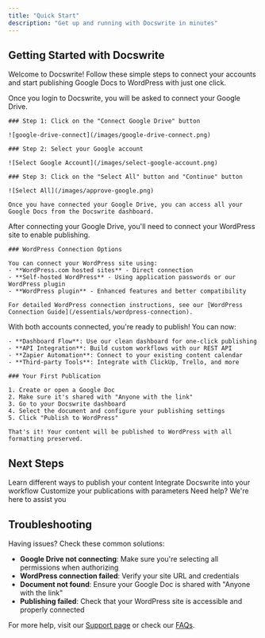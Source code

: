 ```yaml
---
title: "Quick Start"
description: "Get up and running with Docswrite in minutes"
---
```


## Getting Started with Docswrite

Welcome to Docswrite! Follow these simple steps to connect your accounts and start publishing Google Docs to WordPress with just one click.

<Steps>
  <Step title="Connect Google Drive Account">
    Once you login to Docswrite, you will be asked to connect your Google Drive.

    ### Step 1: Click on the "Connect Google Drive" button

    ![google-drive-connect](/images/google-drive-connect.png)

    ### Step 2: Select your Google account

    ![Select Google Account](/images/select-google-account.png)

    ### Step 3: Click on the "Select All" button and "Continue" button

    ![Select All](/images/approve-google.png)

    Once you have connected your Google Drive, you can access all your Google Docs from the Docswrite dashboard.

  </Step>

  <Step title="Connect WordPress Website">
    After connecting your Google Drive, you'll need to connect your WordPress site to enable publishing.

    ### WordPress Connection Options

    You can connect your WordPress site using:
    - **WordPress.com hosted sites** - Direct connection
    - **Self-hosted WordPress** - Using application passwords or our WordPress plugin
    - **WordPress plugin** - Enhanced features and better compatibility

    For detailed WordPress connection instructions, see our [WordPress Connection Guide](/essentials/wordpress-connection).

  </Step>

  <Step title="Start Publishing">
    With both accounts connected, you're ready to publish! You can now:

    - **Dashboard Flow**: Use our clean dashboard for one-click publishing
    - **API Integration**: Build custom workflows with our REST API
    - **Zapier Automation**: Connect to your existing content calendar
    - **Third-party Tools**: Integrate with ClickUp, Trello, and more

    ### Your First Publication

    1. Create or open a Google Doc
    2. Make sure it's shared with "Anyone with the link"
    3. Go to your Docswrite dashboard
    4. Select the document and configure your publishing settings
    5. Click "Publish to WordPress"

    That's it! Your content will be published to WordPress with all formatting preserved.

  </Step>
</Steps>

## Next Steps

<CardGroup cols={2}>
  <Card
    title="Publishing Guides"
    icon="book-open"
    href="/guides/dashboard-flow"
  >
    Learn different ways to publish your content
  </Card>
  <Card
    title="API Documentation"
    icon="code"
    href="/api-reference/introduction"
  >
    Integrate Docswrite into your workflow
  </Card>
  <Card title="Supported Parameters" icon="list" href="/essentials/parameters">
    Customize your publications with parameters
  </Card>
  <Card title="Get Support" icon="life-ring" href="/support">
    Need help? We're here to assist you
  </Card>
</CardGroup>

## Troubleshooting

Having issues? Check these common solutions:

- **Google Drive not connecting**: Make sure you're selecting all permissions when authorizing
- **WordPress connection failed**: Verify your site URL and credentials
- **Document not found**: Ensure your Google Doc is shared with "Anyone with the link"
- **Publishing failed**: Check that your WordPress site is accessible and properly connected

For more help, visit our [Support page](/support) or check our [FAQs](/essentials/faqs).
